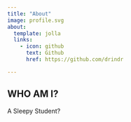 ```yaml
---
title: "About"
image: profile.svg
about:
  template: jolla
  links:
    - icon: github
      text: Github
      href: https://github.com/drindr

---
```


## WHO AM I?
A Sleepy Student?
